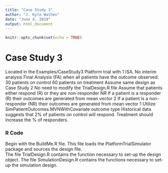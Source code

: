 ```yaml
---
title: "Case Study 3"
author: "J. Kyle Wathen"
date: "June 4, 2019"
output: html_document
---
```


```r
knitr::opts_chunk$set(echo = TRUE)
```

# Case Study 3

Located in the Examples/CaseStudy3
Platform trial with 1 ISA.
No  interim analysis
Final Analysis (FA) when all patients have the outcome observed.
30 patients on control 60 patients on treatment
Assume same design as Case Study 2
No need to modify the TrialDesign.R file
Assume that patients either respond (R) or they are non-responder NR
If a patient is a responder (R) their outcomes are generated from mean vector 2
If a patient is a non-responder (NR) their outcomes are generated from mean vector 1
Utilize SimPatientOutcomes.MVNWithCovariate outcome type
Historical data suggests that 2% of patients on control will respond.
Treatment should increase the % of responders.


### R Code
Begin with the BuildMe.R file.    This file loads the PlatformTrialSimulator package and sources the design file.  
The file TrialDesign.R contains the function necessary to set-up the design object.
The file SimulationDesign.R contains the functions necessary to set-up the simulation design. 
